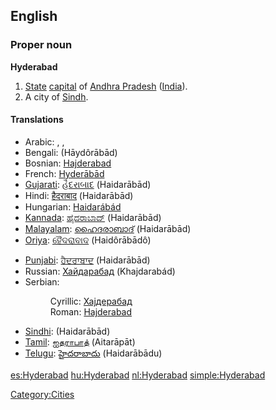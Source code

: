 ==English==
{{wikipedia}}

===Proper noun===
'''Hyderabad'''

# [[State]] [[capital]] of [[Andhra Pradesh]] ([[India]]).
# A city of [[Sindh]].

====Translations====
{{trans-top|capital of Andhra Pradesh}}
* Arabic: {{t|ar||sc=Arab}},  {{t|ar||sc=Arab}},  {{t|ar|hyderabad|sc=Arab}}
* Bengali: {{BNchar|[[হায়দরাবাদ]]}} (Hāydôrābād)
* Bosnian: [[Hajderabad#Bosnian|Hajderabad]] {{m}}
* French: [[Hyderābād]]
* [[Gujarati]]: [[હૈદરાબાદ]] (Haidarābād)
* Hindi: [[हैदराबाद]] (Haidarābād)
* Hungarian: [[Haidarábád]]
* [[Kannada]]: [[ಹೈದರಾಬಾದ್]] (Haidarābād)
* [[Malayalam]]: [[ഹൈദരാബാദ്]] (Haidarābād)
* [[Oriya]]: [[ହୈଦରାବାଦ]] (Haidôrābādô)
{{trans-mid}}
* [[Punjabi]]: [[ਹੈਦਰਾਬਾਦ]] (Haidarābād)
* Russian: [[Хайдарабад]] (Khajdarabád) {{m}}
* Serbian:
*: Cyrillic: [[Хајдерабад#Serbian|Хајдерабад]] {{m}}
*: Roman: [[Hajderabad#Serbian|Hajderabad]] {{m}}
* [[Sindhi]]: {{sd-Arab|[[حيدر اباد|حيدر آباد]]}} (Haidarābād)
* [[Tamil]]: [[ஐதராபாத்]] (Aitarāpāt)
* [[Telugu]]: [[హైదరాబాదు]] (Haidarābādu)
{{trans-bottom}}

[[Category:Cities]]

[[es:Hyderabad]]
[[hu:Hyderabad]]
[[nl:Hyderabad]]
[[simple:Hyderabad]]